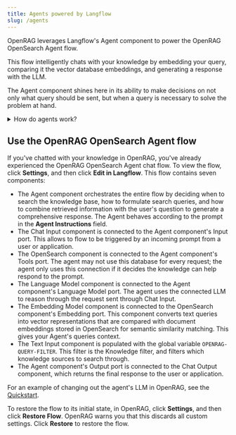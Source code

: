 ```yaml
---
title: Agents powered by Langflow
slug: /agents
---
```



<PartialExternalPreview />

OpenRAG leverages Langflow's Agent component to power the OpenRAG OpenSearch Agent flow.

This flow intelligently chats with your knowledge by embedding your query, comparing it the vector database embeddings, and generating a response with the LLM.

The Agent component shines here in its ability to make decisions on not only what query should be sent, but when a query is necessary to solve the problem at hand. 

<details closed>
<summary>How do agents work?</summary>

Agents extend Large Language Models (LLMs) by integrating tools, which are functions that provide additional context and enable autonomous task execution. These integrations make agents more specialized and powerful than standalone LLMs.

Whereas an LLM might generate acceptable, inert responses to general queries and tasks, an agent can leverage the integrated context and tools to provide more relevant responses and even take action. For example, you might create an agent that can access your company's documentation, repositories, and other resources to help your team with tasks that require knowledge of your specific products, customers, and code.

Agents use LLMs as a reasoning engine to process input, determine which actions to take to address the query, and then generate a response. The response could be a typical text-based LLM response, or it could involve an action, like editing a file, running a script, or calling an external API.

In an agentic context, tools are functions that the agent can run to perform tasks or access external resources. A function is wrapped as a Tool object with a common interface that the agent understands. Agents become aware of tools through tool registration, which is when the agent is provided a list of available tools typically at agent initialization. The Tool object's description tells the agent what the tool can do so that it can decide whether the tool is appropriate for a given request.

</details>

## Use the OpenRAG OpenSearch Agent flow

If you've chatted with your knowledge in OpenRAG, you've already experienced the OpenRAG OpenSearch Agent chat flow.
To view the flow, click <Icon name="Settings2" aria-hidden="true"/> **Settings**, and then click **Edit in Langflow**.
This flow contains seven components:

* The Agent component orchestrates the entire flow by deciding when to search the knowledge base, how to formulate search queries, and how to combine retrieved information with the user's question to generate a comprehensive response.
The Agent behaves according to the prompt in the **Agent Instructions** field.
* The Chat Input component is connected to the Agent component's Input port. This allows to flow to be triggered by an incoming prompt from a user or application.
* The OpenSearch component is connected to the Agent component's Tools port. The agent may not use this database for every request; the agent only uses this connection if it decides the knowledge can help respond to the prompt.
* The Language Model component is connected to the Agent component's Language Model port. The agent uses the connected LLM to reason through the request sent through Chat Input.
* The Embedding Model component is connected to the OpenSearch component's Embedding port. This component converts text queries into vector representations that are compared with document embeddings stored in OpenSearch for semantic similarity matching. This gives your Agent's queries context.
* The Text Input component is populated with the global variable `OPENRAG-QUERY-FILTER`. 
This filter is the Knowledge filter, and filters which knowledge sources to search through.
* The Agent component's Output port is connected to the Chat Output component, which returns the final response to the user or application.

<PartialModifyFlows />

For an example of changing out the agent's LLM in OpenRAG, see the [Quickstart](/quickstart#change-components).

To restore the flow to its initial state, in OpenRAG, click <Icon name="Settings" aria-hidden="true"/> **Settings**, and then click **Restore Flow**.
OpenRAG warns you that this discards all custom settings. Click **Restore** to restore the flow.